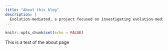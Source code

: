 ```yaml
---
title: "About this blog"
description: |
  Evolution-mediated, a project focused on investigating evolution-mediated indirect effects of climate change on ecology in diverse natural communities.
---
```


```r
knitr::opts_chunk$set(echo = FALSE)
```


This is a test of the about page

```r

```